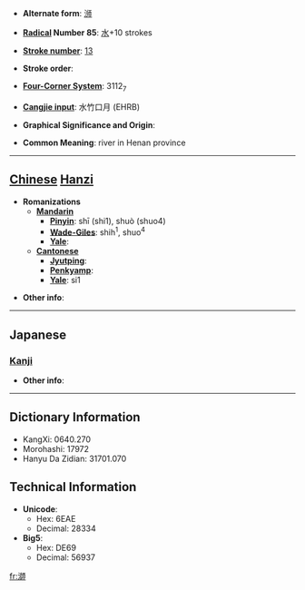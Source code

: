 * '''Alternate form''': [[浉]]

* '''[[Wiktionary:Chinese radical index| Radical]] Number 85''': [[Wiktionary:Chinese radical index 水|水]]+10 strokes

* '''[[Wiktionary:Chinese total strokes index|Stroke number]]''': [[Wiktionary:Chinese total strokes index 13|13]]

* '''Stroke order''': 

* '''[[Wiktionary:Chinese four corner index|Four-Corner System]]''': 3112<sub>7</sub>

* '''[[Wiktionary:Chinese Cangjie index|Cangjie input]]''': 水竹口月 (EHRB)

* '''Graphical Significance and Origin''': 

* '''Common Meaning''': river in Henan province

----

== [[Chinese]] [[Hanzi]] ==

* '''Romanizations'''
** '''[[Mandarin]]'''
*** '''[[Pinyin]]''': shī (shi1), shuò (shuo4)
*** '''[[Wade-Giles]]''': shih<sup>1</sup>, shuo<sup>4</sup>
*** '''[[Yale]]''': 
** '''[[Cantonese]]'''
*** '''[[Jyutping]]''':
*** '''[[Penkyamp]]''': 
*** '''[[Yale]]''': si1

* '''Other info''': 

----

==Japanese==
===[[Kanji]]===
{{kanji|on readings=[[し]] (shi)
|kun readings=
}}

* '''Other info''':  

----

== Dictionary Information ==

* KangXi: 0640.270
* Morohashi: 17972
* Hanyu Da Zidian: 31701.070

== Technical Information ==

* '''Unicode''':
** Hex: 6EAE
** Decimal: 28334
* '''Big5''':
** Hex: DE69
** Decimal: 56937

[[fr:溮]]